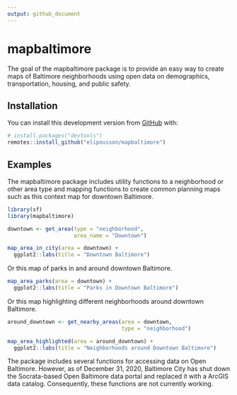 ```yaml
---
output: github_document
---
```


# mapbaltimore

<!-- badges: start -->
<!-- badges: end -->

The goal of the mapbaltimore package is to provide an easy way to create maps of Baltimore neighborhoods using open data on demographics, transportation, housing, and public safety.

## Installation

You can install this development version from [GitHub](https://github.com/) with:

``` r
# install.packages("devtools")
remotes::install_github("elipousson/mapbaltimore")
```
## Examples

The mapbaltimore package includes utility functions to a neighborhood or other area type and mapping functions to create common planning maps such as this context map for downtown Baltimore.

```r
library(sf)
library(mapbaltimore)

downtown <- get_area(type = "neighborhood",
                     area_name = "Downtown")

map_area_in_city(area = downtown) +
  ggplot2::labs(title = "Downtown Baltimore")
```

Or this map of parks in and around downtown Baltimore.

```r
map_area_parks(area = downtown) +
  ggplot2::labs(title = "Parks in Downtown Baltimore")
```

Or this map highlighting different neighborhoods around downtown Baltimore.

```r
around_downtown <- get_nearby_areas(area = downtown,
                                    type = "neighborhood")

map_area_highlighted(area = around_downtown) +
  ggplot2::labs(title = "Neighborhoods around Downtown Baltimore")
```

The package includes several functions for accessing data on Open Baltimore. However, as of December 31, 2020, Baltimore City has shut down the Socrata-based Open Baltimore data portal and replaced it with a ArcGIS data catalog. Consequently, these functions are not currently working.
